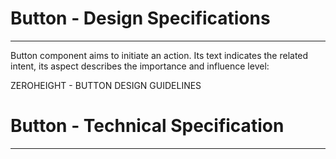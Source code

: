 
<Meta title="ODS Components/Actions/Button️ [atom]/Specifications" order={1}/>

# Button - Design Specifications
----

Button component aims to initiate an action. Its text indicates the related intent, its aspect describes the importance and influence level:
<div>
  <osds-button color="primary" variant="ghost" href="https://zeroheight.com/6fc8a63f7/p/794ee9-button/b/40a887" target="_blank">
    ZEROHEIGHT - BUTTON DESIGN GUIDELINES &nbsp;
    <osds-icon name="external-link" color="primary" size="xs"></osds-icon>
  </osds-button>
</div>

# Button - Technical Specification
----

<SpecificationsButton />
